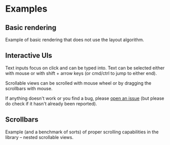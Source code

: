 

# Examples

## Basic rendering

Example of basic rendering that does not use the layout algorithm.

<ExampleBasic />

## Interactive UIs

Text inputs focus on click and can be typed into. Text can be selected either with mouse or with shift + arrow keys (or cmd/ctrl to jump to either end).

Scrollable views can be scrolled with mouse wheel or by dragging the scrollbars with mouse.

If anything doesn't work or you find a bug, please [open an issue](https://github.com/tchayen/red-otter/issues/new) (but please do check if it hasn't already been reported).

<ExamplePicker />

## Scrollbars

Example (and a benchmark of sorts) of proper scrolling capabilities in the library – nested scrollable views.

<ExampleScrollbars />
